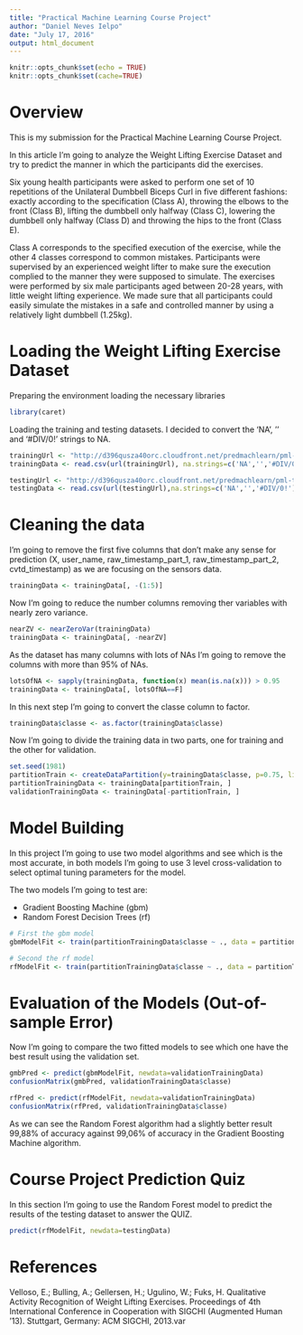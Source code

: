 ```yaml
---
title: "Practical Machine Learning Course Project"
author: "Daniel Neves Ielpo"
date: "July 17, 2016"
output: html_document
---
```


```r
knitr::opts_chunk$set(echo = TRUE)
knitr::opts_chunk$set(cache=TRUE)
```

# Overview

This is my submission for the Practical Machine Learning Course Project.

In this article I'm going to analyze the Weight Lifting Exercise Dataset and try to predict the manner in which the participants did the exercises.

Six young health participants were asked to perform one set of 10 repetitions of the Unilateral Dumbbell Biceps Curl in five different fashions: exactly according to the specification (Class A), throwing the elbows to the front (Class B), lifting the dumbbell only halfway (Class C), lowering the dumbbell only halfway (Class D) and throwing the hips to the front (Class E).

Class A corresponds to the specified execution of the exercise, while the other 4 classes correspond to common mistakes. Participants were supervised by an experienced weight lifter to make sure the execution complied to the manner they were supposed to simulate. The exercises were performed by six male participants aged between 20-28 years, with little weight lifting experience. We made sure that all participants could easily simulate the mistakes in a safe and controlled manner by using a relatively light dumbbell (1.25kg).

# Loading the Weight Lifting Exercise Dataset

Preparing the environment loading the necessary libraries

```r
library(caret)
```

Loading the training and testing datasets. I decided to convert the 'NA', '' and '#DIV/0!' strings to NA.

```r
trainingUrl <- "http://d396qusza40orc.cloudfront.net/predmachlearn/pml-training.csv"
trainingData <- read.csv(url(trainingUrl), na.strings=c('NA','','#DIV/0!'))

testingUrl <- "http://d396qusza40orc.cloudfront.net/predmachlearn/pml-testing.csv"
testingData <- read.csv(url(testingUrl),na.strings=c('NA','','#DIV/0!'))
```

# Cleaning the data

I'm going to remove the first five columns that don't make any sense for prediction (X, user_name, raw_timestamp_part_1, raw_timestamp_part_2, cvtd_timestamp) as we are focusing on the sensors data.

```r
trainingData <- trainingData[, -(1:5)]
```

Now I'm going to reduce the number columns removing ther variables with nearly zero variance.

```r
nearZV <- nearZeroVar(trainingData)
trainingData <- trainingData[, -nearZV]
``` 

As the dataset has many columns  with lots of NAs I'm going to remove the columns with more than 95% of NAs.

```r
lotsOfNA <- sapply(trainingData, function(x) mean(is.na(x))) > 0.95
trainingData <- trainingData[, lotsOfNA==F]
```

In this next step I'm going to convert the classe column to factor.

```r
trainingData$classe <- as.factor(trainingData$classe)  
```

Now I'm going to divide the training data in two parts, one for training and the other for validation.

```r
set.seed(1981)
partitionTrain <- createDataPartition(y=trainingData$classe, p=0.75, list=F)
partitionTrainingData <- trainingData[partitionTrain, ]
validationTrainingData <- trainingData[-partitionTrain, ]
```

# Model Building

In this project I'm going to use two model algorithms and see which is the most accurate, in both models I'm going to use 3 level cross-validation to select optimal tuning parameters for the model. 

The two models I'm going to test are:

- Gradient Boosting Machine (gbm)
- Random Forest Decision Trees (rf)

```r
# First the gbm model
gbmModelFit <- train(partitionTrainingData$classe ~ ., data = partitionTrainingData, trControl=trainControl(method='cv', number=3), method="gbm")

# Second the rf model
rfModelFit <- train(partitionTrainingData$classe ~ ., data = partitionTrainingData, trControl=trainControl(method='cv', number=3), method="rf")
```

# Evaluation of the Models (Out-of-sample Error)

Now I'm going to compare the two fitted models to see which one have the best result using the validation set.

```r
gmbPred <- predict(gbmModelFit, newdata=validationTrainingData)
confusionMatrix(gmbPred, validationTrainingData$classe)

rfPred <- predict(rfModelFit, newdata=validationTrainingData)
confusionMatrix(rfPred, validationTrainingData$classe)
```

As we can see the Random Forest algorithm had a slightly better result 99,88% of accuracy against 99,06% of accuracy in the Gradient Boosting Machine algorithm.

# Course Project Prediction Quiz 

In this section I'm going to use the Random Forest model to predict the results of the testing dataset to answer the QUIZ.

```r
predict(rfModelFit, newdata=testingData)
```

# References

Velloso, E.; Bulling, A.; Gellersen, H.; Ugulino, W.; Fuks, H. Qualitative Activity Recognition of Weight Lifting Exercises. Proceedings of 4th International Conference in Cooperation with SIGCHI (Augmented Human '13). Stuttgart, Germany: ACM SIGCHI, 2013.var